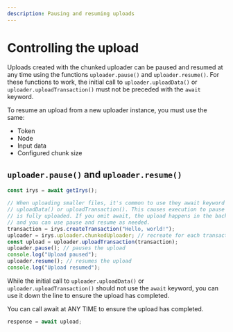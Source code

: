 ```yaml
---
description: Pausing and resuming uploads
---
```


# Controlling the upload

Uploads created with the chunked uploader can be paused and resumed at any time using the functions `uploader.pause()` and `uploader.resume()`. For these functions to work, the initial call to `uploader.uploadData()` or `uploader.uploadTransaction()` must not be preceded with the `await` keyword.

To resume an upload from a new uploader instance, you must use the same:

-   Token
-   Node
-   Input data
-   Configured chunk size

## `uploader.pause()` and `uploader.resume()`

```js
const irys = await getIrys();

// When uploading smaller files, it's common to use they await keyword before
// uploadData() or uploadTransaction(). This causes execution to pause until the file
// is fully uploaded. If you omit await, the upload happens in the background
// and you can use pause and resume as needed.
transaction = irys.createTransaction("Hello, world!");
uploader = irys.uploader.chunkedUploader; // recreate for each transaction
const upload = uploader.uploadTransaction(transaction);
uploader.pause(); // pauses the upload
console.log("Upload paused");
uploader.resume(); // resumes the upload
console.log("Upload resumed");
```

While the initial call to `uploader.uploadData()` or `uploader.uploadTransaction()` should not use the `await` keyword, you can use it down the line to ensure the upload has completed.

You can call await at ANY TIME to ensure the upload has completed.

```js
response = await upload;
```

